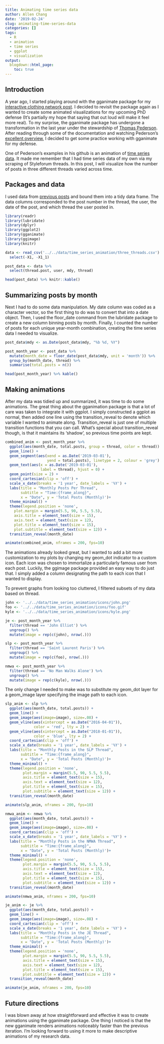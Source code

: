 ```yaml
---
title: Animating time series data
author: Allen Chang
date: '2019-02-24'
slug: animating-time-series-data
categories: []
tags:
  - R
  - animation
  - time series
  - ggplot
  - visualization
output:
  blogdown::html_page:
    toc: true
---
```


## Introduction

A year ago, I started playing around with the gganimate package for my [interactive clothing network post](https://functionallydefined.netlify.com/posts/interactive-clothing-networks/). I decided to revisit the package again as I wanted to create some animated visualizations for my upcoming PhD defense (It's partially my hope that saying that out loud will make it feel more real). To my surprise, the gganimate package has undergone a transformation in the last year under the stewardship of [Thomas Pederson](https://github.com/thomasp85/gganimate). After reading through some of the documentation and watching Pederson's [excellent overview](https://youtu.be/21ZWDrTukEs), I decided to get some practice working with gganimate for my defense. 

One of Pederson's examples in his github is an animation of [time series data](https://github.com/thomasp85/gganimate/wiki/Temperature-time-series). It made me remember that I had time series data of my own via my scraping of Styleforum threads. In this post, I will visualize how the number of posts in three different threads varied across time.

## Packages and data

I used data from [previous posts](https://functionallydefined.netlify.com/posts/sentiment-analysis-of-fashion-enthusiasts/) and bound them into a tidy data frame. The data columns corresponded to the post number in the thread, the user, the date of the post, and which thread the user posted in. 

```r
library(readr)
library(lubridate)
library(dplyr)
library(ggplot2)
library(gganimate)
library(ggimage)
library(knitr)

data <- read_csv('../../data/time_series_animation/three_threads.csv') %>%
  select(-X1, -X1_1)

post_data <- data %>%
  select(thread.post, user, mdy, thread) 

head(post_data) %>% knitr::kable()
```

## Summarizing posts by month

Next I had to do some data manipulation. My date column was coded as a character vector, so the first thing to do was to convert that into a date object. Then, I used the floor_date command from the lubridate package to create a new column binning posts by month. Finally, I counted the number of posts for each unique year-month combination, creating the time series data I needed to visualize. 

```r
post_data$mdy <- as.Date(post_data$mdy, "%b %d, %Y")

post_month_year <- post_data %>%
  mutate(month_date = floor_date(post_data$mdy, unit = 'month')) %>%
  group_by(month_date, thread) %>%
  summarise(total.posts = n())

head(post_month_year) %>% kable()
```

## Making animations

After my data was tidied up and summarized, it was time to do some animations. The great thing about the gganimation package is that a lot of care was taken to integrate it with ggplot. I simply constructed a ggplot as normal, then added one line using the transition_reveal to denote which variable I wanted to animate along. Transition_reveal is just one of multiple transition functions that you can call. What's special about transition_reveal though, is that it maintains its 'shadow', so previous time points are kept. 

```r
combined_anim <- post_month_year %>%
  ggplot(aes(month_date, total.posts, group = thread, color = thread)) +
  geom_line() +
  geom_segment(aes(xend = as.Date('2019-03-01'), 
                   yend = total.posts), linetype = 2, colour = 'grey') +
  geom_text(aes(x = as.Date('2019-03-01'), 
                label = thread), hjust = 0) + 
  geom_point(size = 2) + 
  coord_cartesian(clip = 'off') +
  scale_x_date(breaks = '1 year', date_labels = '%Y') +
  labs(title = "Monthly Posts Per Thread",
       subtitle = "Time:{frame_along}",
       x = "Date", y = 'Total Posts (Monthly)')+
  theme_minimal() + 
  theme(legend.position = 'none',
    plot.margin = margin(5.5, 90, 5.5, 5.5),
    axis.title = element_text(size = 15),
    axis.text = element_text(size = 12),
    plot.title = element_text(size = 15),
    plot.subtitle = element_text(size = 12)) +
  transition_reveal(month_date)

animate(combined_anim, nframes = 200, fps=10)
```

The animations already looked great, but I wanted to add a bit more customization to my plots by changing my geom_dot indicator to a custom icon. Each icon was chosen to immortalize a particularly famous user from each post. Luckily, the ggimage package provided an easy way to do just that. I simply added a column designating the path to each icon that I wanted to display.

To prevent graphs from looking too cluttered, I filtered subsets of my data based on thread.

```r
john <- '../../data/time_series_animation/icons/john.png'
foo <- '../../data/time_series_animation/icons/foo.gif'
kyle <- '../../data/time_series_animation/icons/kyle.png'

je <- post_month_year %>%
  filter(thread == 'John Elliot') %>%
  ungroup() %>%
  mutate(image = rep(c(john), nrow(.)))

slp <- post_month_year %>%
  filter(thread == 'Saint Laurent Paris') %>%
  ungroup() %>%
  mutate(image = rep(c(foo), nrow(.)))

nmwa <- post_month_year %>%
  filter(thread == 'No Man Walks Alone') %>%
  ungroup() %>%
  mutate(image = rep(c(kyle), nrow(.)))
```

The only change I needed to make was to substitute my geom_dot layer for a geom_image layer specifying the image path to each icon.

```r
slp_anim <- slp %>%
  ggplot(aes(month_date, total.posts)) +
  geom_line() +
  geom_image(aes(image=image), size=.08) +
  geom_vline(aes(xintercept = as.Date("2016-04-01")),
             color = 'red', lty = 2) +
  geom_vline(aes(xintercept = as.Date("2018-01-01")),
             color = 'blue', lty = 2) +
  coord_cartesian(clip = 'off') +
  scale_x_date(breaks = '1 year', date_labels = '%Y') +
  labs(title = "Monthly Posts in the SLP Thread",
       subtitle = "Time:{frame_along}",
       x = "Date", y = 'Total Posts (Monthly)')+
  theme_minimal() + 
  theme(legend.position = 'none',
        plot.margin = margin(5.5, 90, 5.5, 5.5),
        axis.title = element_text(size = 15),
        axis.text = element_text(size = 12),
        plot.title = element_text(size = 15),
        plot.subtitle = element_text(size = 12)) +
  transition_reveal(month_date)

animate(slp_anim, nframes = 200, fps=10)
```

```r
nmwa_anim <- nmwa %>%
  ggplot(aes(month_date, total.posts)) +
  geom_line() +
  geom_image(aes(image=image), size=.08) +
  coord_cartesian(clip = 'off') +
  scale_x_date(breaks = '1 year', date_labels = '%Y') +
  labs(title = "Monthly Posts in the NMWA Thread",
       subtitle = "Time:{frame_along}",
       x = "Date", y = 'Total Posts (Monthly)')+
  theme_minimal() + 
  theme(legend.position = 'none',
        plot.margin = margin(5.5, 90, 5.5, 5.5),
        axis.title = element_text(size = 15),
        axis.text = element_text(size = 12),
        plot.title = element_text(size = 15),
        plot.subtitle = element_text(size = 12)) +
  transition_reveal(month_date)

animate(nmwa_anim, nframes = 200, fps=10)
```

```r
je_anim <- je %>%
  ggplot(aes(month_date, total.posts)) +
  geom_line() +
  geom_image(aes(image=image), size=.08) +
  coord_cartesian(clip = 'off') +
  scale_x_date(breaks = '1 year', date_labels = '%Y') +
  labs(title = "Monthly Posts in the JE Thread",
       subtitle = "Time:{frame_along}",
       x = "Date", y = 'Total Posts (Monthly)')+
  theme_minimal() + 
  theme(legend.position = 'none',
        plot.margin = margin(5.5, 90, 5.5, 5.5),
        axis.title = element_text(size = 15),
        axis.text = element_text(size = 12),
        plot.title = element_text(size = 15),
        plot.subtitle = element_text(size = 12)) +
  transition_reveal(month_date)

animate(je_anim, nframes = 200, fps=10)
```

## Future directions

I was blown away at how straightforward and effective it was to create animations using the gganimate package. One thing I noticed is that the new gganimate renders animations noticeably faster than the previous iteration. I'm looking forward to using it more to make descriptive animations of my research data.
